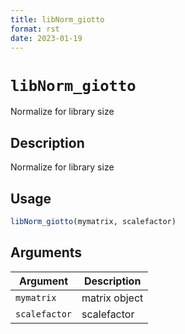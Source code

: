 ```yaml
--- 
title: libNorm_giotto 
format: rst 
date: 2023-01-19 
--- 
```

# `libNorm_giotto`

Normalize for library size


## Description

Normalize for library size


## Usage

```r
libNorm_giotto(mymatrix, scalefactor)
```


## Arguments

Argument      |Description
------------- |----------------
`mymatrix`     |     matrix object
`scalefactor`     |     scalefactor


